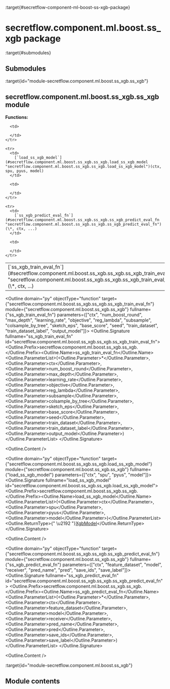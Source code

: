 :target{#secretflow-component-ml-boost-ss-xgb-package}

# secretflow\.component.ml.boost.ss\_xgb package

:target{#submodules}

## Submodules

:target{id="module-secretflow.component.ml.boost.ss_xgb.ss_xgb"}

## <Target id="secretflow-component-ml-boost-ss-xgb-ss-xgb-module" />secretflow\.component.ml.boost.ss\_xgb.ss\_xgb module

<strong>Functions:</strong>

<table>
  <tbody>
    <tr>
      <td>
        [`ss_xgb_train_eval_fn`](#secretflow.component.ml.boost.ss_xgb.ss_xgb.ss_xgb_train_eval_fn "secretflow.component.ml.boost.ss_xgb.ss_xgb.ss_xgb_train_eval_fn")(\*, ctx, ...)
      </td>

      <td>

      </td>
    </tr>

    <tr>
      <td>
        [`load_ss_xgb_model`](#secretflow.component.ml.boost.ss_xgb.ss_xgb.load_ss_xgb_model "secretflow.component.ml.boost.ss_xgb.ss_xgb.load_ss_xgb_model")(ctx, spu, pyus, model)
      </td>

      <td>

      </td>
    </tr>

    <tr>
      <td>
        [`ss_xgb_predict_eval_fn`](#secretflow.component.ml.boost.ss_xgb.ss_xgb.ss_xgb_predict_eval_fn "secretflow.component.ml.boost.ss_xgb.ss_xgb.ss_xgb_predict_eval_fn")(\*, ctx, ...)
      </td>

      <td>

      </td>
    </tr>
  </tbody>
</table>

<Outline domain="py" objectType="function" target={"secretflow.component.ml.boost.ss_xgb.ss_xgb.ss_xgb_train_eval_fn"} module={"secretflow.component.ml.boost.ss_xgb.ss_xgb"} fullname={"ss_xgb_train_eval_fn"} parameters={["ctx", "num_boost_round", "max_depth", "learning_rate", "objective", "reg_lambda", "subsample", "colsample_by_tree", "sketch_eps", "base_score", "seed", "train_dataset", "train_dataset_label", "output_model"]}>
  <Outline.Signature fullname="ss_xgb_train_eval_fn" id="secretflow.component.ml.boost.ss_xgb.ss_xgb.ss_xgb_train_eval_fn">
    <Outline.Prefix>secretflow\.component.ml.boost.ss\_xgb.ss\_xgb.</Outline.Prefix><Outline.Name>ss\_xgb\_train\_eval\_fn</Outline.Name><Outline.ParameterList><span>(</span><Outline.Parameter><span>\*</span></Outline.Parameter>, <Outline.Parameter><span className="name">ctx</span></Outline.Parameter>, <Outline.Parameter><span className="name">num\_boost\_round</span></Outline.Parameter>, <Outline.Parameter><span className="name">max\_depth</span></Outline.Parameter>, <Outline.Parameter><span className="name">learning\_rate</span></Outline.Parameter>, <Outline.Parameter><span className="name">objective</span></Outline.Parameter>, <Outline.Parameter><span className="name">reg\_lambda</span></Outline.Parameter>, <Outline.Parameter><span className="name">subsample</span></Outline.Parameter>, <Outline.Parameter><span className="name">colsample\_by\_tree</span></Outline.Parameter>, <Outline.Parameter><span className="name">sketch\_eps</span></Outline.Parameter>, <Outline.Parameter><span className="name">base\_score</span></Outline.Parameter>, <Outline.Parameter><span className="name">seed</span></Outline.Parameter>, <Outline.Parameter><span className="name">train\_dataset</span></Outline.Parameter>, <Outline.Parameter><span className="name">train\_dataset\_label</span></Outline.Parameter>, <Outline.Parameter><span className="name">output\_model</span></Outline.Parameter><span>)</span></Outline.ParameterList>
  </Outline.Signature>

  <Outline.Content />
</Outline>

<Outline domain="py" objectType="function" target={"secretflow.component.ml.boost.ss_xgb.ss_xgb.load_ss_xgb_model"} module={"secretflow.component.ml.boost.ss_xgb.ss_xgb"} fullname={"load_ss_xgb_model"} parameters={["ctx", "spu", "pyus", "model"]}>
  <Outline.Signature fullname="load_ss_xgb_model" id="secretflow.component.ml.boost.ss_xgb.ss_xgb.load_ss_xgb_model">
    <Outline.Prefix>secretflow\.component.ml.boost.ss\_xgb.ss\_xgb.</Outline.Prefix><Outline.Name>load\_ss\_xgb\_model</Outline.Name><Outline.ParameterList><span>(</span><Outline.Parameter><span className="name">ctx</span></Outline.Parameter>, <Outline.Parameter><span className="name">spu</span></Outline.Parameter>, <Outline.Parameter><span className="name">pyus</span></Outline.Parameter>, <Outline.Parameter><span className="name">model</span></Outline.Parameter><span>)</span></Outline.ParameterList><Outline.ReturnType><span>{" \u2192 "}</span>[XgbModel](secretflow.ml.boost.ml.boost.ss_xgb_v.mdx#secretflow.ml.boost.ss_xgb_v.model.XgbModel "secretflow.ml.boost.ss_xgb_v.model.XgbModel")</Outline.ReturnType>
  </Outline.Signature>

  <Outline.Content />
</Outline>

<Outline domain="py" objectType="function" target={"secretflow.component.ml.boost.ss_xgb.ss_xgb.ss_xgb_predict_eval_fn"} module={"secretflow.component.ml.boost.ss_xgb.ss_xgb"} fullname={"ss_xgb_predict_eval_fn"} parameters={["ctx", "feature_dataset", "model", "receiver", "pred_name", "pred", "save_ids", "save_label"]}>
  <Outline.Signature fullname="ss_xgb_predict_eval_fn" id="secretflow.component.ml.boost.ss_xgb.ss_xgb.ss_xgb_predict_eval_fn">
    <Outline.Prefix>secretflow\.component.ml.boost.ss\_xgb.ss\_xgb.</Outline.Prefix><Outline.Name>ss\_xgb\_predict\_eval\_fn</Outline.Name><Outline.ParameterList><span>(</span><Outline.Parameter><span>\*</span></Outline.Parameter>, <Outline.Parameter><span className="name">ctx</span></Outline.Parameter>, <Outline.Parameter><span className="name">feature\_dataset</span></Outline.Parameter>, <Outline.Parameter><span className="name">model</span></Outline.Parameter>, <Outline.Parameter><span className="name">receiver</span></Outline.Parameter>, <Outline.Parameter><span className="name">pred\_name</span></Outline.Parameter>, <Outline.Parameter><span className="name">pred</span></Outline.Parameter>, <Outline.Parameter><span className="name">save\_ids</span></Outline.Parameter>, <Outline.Parameter><span className="name">save\_label</span></Outline.Parameter><span>)</span></Outline.ParameterList>
  </Outline.Signature>

  <Outline.Content />
</Outline>

:target{id="module-secretflow.component.ml.boost.ss_xgb"}

## <Target id="module-contents" />Module contents
